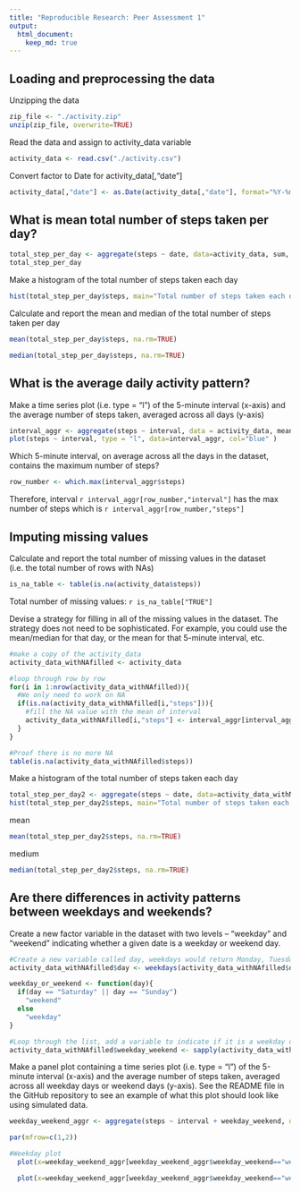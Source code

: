 ```yaml
---
title: "Reproducible Research: Peer Assessment 1"
output: 
  html_document:
    keep_md: true
---
```



## Loading and preprocessing the data

Unzipping the data 
```r
zip_file <- "./activity.zip"
unzip(zip_file, overwrite=TRUE)

```

Read the data and assign to activity_data variable
```r
activity_data <- read.csv("./activity.csv")
```

Convert factor to Date for activity_data[,"date"]
```r
activity_data[,"date"] <- as.Date(activity_data[,"date"], format="%Y-%m-%d")
```

## What is mean total number of steps taken per day?
```r
total_step_per_day <- aggregate(steps ~ date, data=activity_data, sum, na.rm=TRUE)
total_step_per_day
```

Make a histogram of the total number of steps taken each day

```r
hist(total_step_per_day$steps, main="Total number of steps taken each day", col="blue" )
```


Calculate and report the mean and median of the total number of steps taken per day
```r
mean(total_step_per_day$steps, na.rm=TRUE)
```

```r
median(total_step_per_day$steps, na.rm=TRUE)
```

## What is the average daily activity pattern?

Make a time series plot (i.e. type = "l") of the 5-minute interval (x-axis) and the average number of steps taken, averaged across all days (y-axis)

```r
interval_aggr <- aggregate(steps ~ interval, data = activity_data, mean, na.rm=TRUE)
plot(steps ~ interval, type = "l", data=interval_aggr, col="blue" )
```


Which 5-minute interval, on average across all the days in the dataset, contains the maximum number of steps?

```r
row_number <- which.max(interval_aggr$steps)
```

Therefore, interval `r interval_aggr[row_number,"interval"]` has the max number of steps which is `r interval_aggr[row_number,"steps"]`


## Imputing missing values

Calculate and report the total number of missing values in the dataset (i.e. the total number of rows with NAs)
```r
is_na_table <- table(is.na(activity_data$steps))
```
Total number of missing values: `r is_na_table["TRUE"]`


Devise a strategy for filling in all of the missing values in the dataset. The strategy does not need to be sophisticated. For example, you could use the mean/median for that day, or the mean for that 5-minute interval, etc.

```r
#make a copy of the activity_data
activity_data_withNAfilled <- activity_data 

#loop through row by row
for(i in 1:nrow(activity_data_withNAfilled)){
  #We only need to work on NA 
  if(is.na(activity_data_withNAfilled[i,"steps"])){
    #fill the NA value with the mean of interval 
    activity_data_withNAfilled[i,"steps"] <- interval_aggr[interval_aggr$interval==activity_data_withNAfilled[i,"interval"],"steps"]
  }
}

#Proof there is no more NA
table(is.na(activity_data_withNAfilled$steps))

```

Make a histogram of the total number of steps taken each day 
```r
total_step_per_day2 <- aggregate(steps ~ date, data=activity_data_withNAfilled, sum, na.rm=TRUE)
hist(total_step_per_day2$steps, main="Total number of steps taken each day ", col="red" )
```

mean
```r
mean(total_step_per_day2$steps, na.rm=TRUE)
```

medium
```r
median(total_step_per_day2$steps, na.rm=TRUE)
```


## Are there differences in activity patterns between weekdays and weekends?


Create a new factor variable in the dataset with two levels – “weekday” and “weekend” indicating whether a given date is a weekday or weekend day.

```r
#Create a new variable called day, weekdays would return Monday, Tuesday.... 
activity_data_withNAfilled$day <- weekdays(activity_data_withNAfilled$date)

weekday_or_weekend <- function(day){
  if(day == "Saturday" || day == "Sunday")
    "weekend"
  else
    "weekday"
}  

#Loop through the list, add a variable to indicate if it is a weekday or not
activity_data_withNAfilled$weekday_weekend <- sapply(activity_data_withNAfilled$day, weekday_or_weekend)
```


Make a panel plot containing a time series plot (i.e. type = "l") of the 5-minute interval (x-axis) and the average number of steps taken, averaged across all weekday days or weekend days (y-axis). See the README file in the GitHub repository to see an example of what this plot should look like using simulated data.

```r


weekday_weekend_aggr <- aggregate(steps ~ interval + weekday_weekend, data=activity_data_withNAfilled,mean)

par(mfrow=c(1,2))

#Weekday plot
  plot(x=weekday_weekend_aggr[weekday_weekend_aggr$weekday_weekend=="weekday",]$interval, y = weekday_weekend_aggr[weekday_weekend_aggr$weekday_weekend=="weekday",]$steps, type="l", main="Weekday", xlab="Interval", ylab="Steps")

  plot(x=weekday_weekend_aggr[weekday_weekend_aggr$weekday_weekend=="weekend",]$interval, y = weekday_weekend_aggr[weekday_weekend_aggr$weekday_weekend=="weekend",]$steps, type="l", main="Weekend", xlab="Interval", ylab="Steps")

```